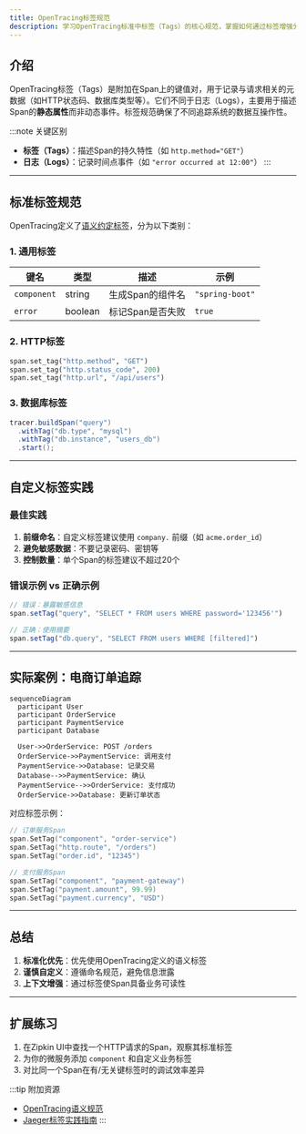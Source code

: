 ```yaml
---
title: OpenTracing标签规范
description: 学习OpenTracing标准中标签（Tags）的核心规范，掌握如何通过标签增强分布式追踪的上下文信息。
---
```


## 介绍

OpenTracing标签（Tags）是附加在Span上的键值对，用于记录与请求相关的元数据（如HTTP状态码、数据库类型等）。它们不同于日志（Logs），主要用于描述Span的**静态属性**而非动态事件。标签规范确保了不同追踪系统的数据互操作性。

:::note 关键区别
- **标签（Tags）**：描述Span的持久特性（如 `http.method="GET"`）
- **日志（Logs）**：记录时间点事件（如 `"error occurred at 12:00"`）
:::

---

## 标准标签规范

OpenTracing定义了[语义约定标签](https://github.com/opentracing/specification/blob/master/semantic_conventions.md)，分为以下类别：

### 1. 通用标签
| 键名 | 类型 | 描述 | 示例 |
|------|------|------|------|
| `component` | string | 生成Span的组件名 | `"spring-boot"` |
| `error` | boolean | 标记Span是否失败 | `true` |

### 2. HTTP标签
```python
span.set_tag("http.method", "GET")
span.set_tag("http.status_code", 200)
span.set_tag("http.url", "/api/users")
```

### 3. 数据库标签
```java
tracer.buildSpan("query")
  .withTag("db.type", "mysql")
  .withTag("db.instance", "users_db")
  .start();
```

---

## 自定义标签实践

### 最佳实践
1. **前缀命名**：自定义标签建议使用 `company.` 前缀（如 `acme.order_id`）
2. **避免敏感数据**：不要记录密码、密钥等
3. **控制数量**：单个Span的标签建议不超过20个

### 错误示例 vs 正确示例
```javascript
// 错误：暴露敏感信息
span.setTag("query", "SELECT * FROM users WHERE password='123456'")

// 正确：使用摘要
span.setTag("db.query", "SELECT FROM users WHERE [filtered]")
```

---

## 实际案例：电商订单追踪

```mermaid
sequenceDiagram
  participant User
  participant OrderService
  participant PaymentService
  participant Database

  User->>OrderService: POST /orders
  OrderService->>PaymentService: 调用支付
  PaymentService->>Database: 记录交易
  Database-->>PaymentService: 确认
  PaymentService-->>OrderService: 支付成功
  OrderService->>Database: 更新订单状态
```

对应标签示例：
```go
// 订单服务Span
span.SetTag("component", "order-service")
span.SetTag("http.route", "/orders")
span.SetTag("order.id", "12345")

// 支付服务Span
span.SetTag("component", "payment-gateway")
span.SetTag("payment.amount", 99.99)
span.SetTag("payment.currency", "USD")
```

---

## 总结

1. **标准化优先**：优先使用OpenTracing定义的语义标签
2. **谨慎自定义**：遵循命名规范，避免信息泄露
3. **上下文增强**：通过标签使Span具备业务可读性

---

## 扩展练习

1. 在Zipkin UI中查找一个HTTP请求的Span，观察其标准标签
2. 为你的微服务添加 `component` 和自定义业务标签
3. 对比同一个Span在有/无关键标签时的调试效率差异

:::tip 附加资源
- [OpenTracing语义规范](https://opentracing.io/specification/)
- [Jaeger标签实践指南](https://www.jaegertracing.io/docs/1.21/client-libraries/)
:::